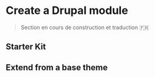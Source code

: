 # Create a Drupal module

> Section en cours de construction et traduction 🇫🇷

## Starter Kit

## Extend from a base theme
